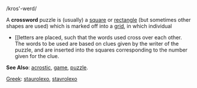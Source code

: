 /kros'-werd/

A '''crossword''' puzzle is (usually) a [[square]] or [[rectangle]] (but sometimes other shapes are used) which is marked off into a [[grid]], in which individual 

*[[letters are placed, such that the words used cross over each other.  The words to be used are based on clues given by the writer of the puzzle, and are inserted into the squares corresponding to the number given for the clue. 

'''See Also''': [[acrostic]], [[game]], [[puzzle]].

[[Greek]]: [[staurolexo]], [[stavrolexo]]